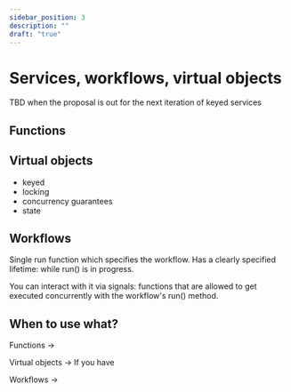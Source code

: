 ```yaml
---
sidebar_position: 3
description: ""
draft: "true"
---
```


# Services, workflows, virtual objects

TBD when the proposal is out for the next iteration of keyed services

## Functions

## Virtual objects
- keyed
- locking
- concurrency guarantees
- state


## Workflows
Single run function which specifies the workflow.
Has a clearly specified lifetime: while run() is in progress.

You can interact with it via signals: functions that are allowed to get executed concurrently with the workflow's run() method.

## When to use what?

Functions ->

Virtual objects -> If you have

Workflows ->
